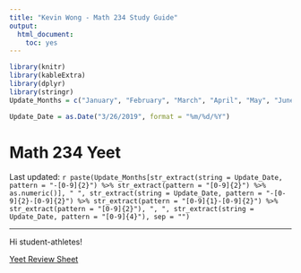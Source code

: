 ```yaml
---
title: "Kevin Wong - Math 234 Study Guide"
output:
  html_document:
    toc: yes
---
```


```r
library(knitr)
library(kableExtra)
library(dplyr)
library(stringr)
Update_Months = c("January", "February", "March", "April", "May", "June", "July", "August", "September", "October", "November", "December")
```

```r
Update_Date = as.Date("3/26/2019", format = "%m/%d/%Y")
```

<h1>Math 234 Yeet</h1>

Last updated: `r paste(Update_Months[str_extract(string = Update_Date, pattern = "-[0-9]{2}") %>% str_extract(pattern = "[0-9]{2}") %>% as.numeric()], " ", str_extract(string = Update_Date, pattern = "-[0-9]{2}-[0-9]{2}") %>% str_extract(pattern = "[0-9]{1}-[0-9]{2}") %>% str_extract(pattern = "[0-9]{2}"), ", ", str_extract(string = Update_Date, pattern = "[0-9]{4}"), sep = "")`


***

Hi student-athletes!

[Yeet Review Sheet](Resume_02_21_19_Wong.pdf){target="_blank"}
